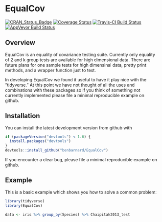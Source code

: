 # EqualCov

[![CRAN_Status_Badge](http://www.r-pkg.org/badges/version/EqualCov)](https://cran.r-project.org/package=EqualCov)
[![Coverage Status](https://img.shields.io/codecov/c/github/BenBarnard/EqualCov/master.svg)](https://codecov.io/github/BenBarnard/EqualCov?branch=master)
[![Travis-CI Build Status](https://travis-ci.org/BenBarnard/EqualCov.svg?branch=master)](https://travis-ci.org/BenBarnard/EqualCov)
[![AppVeyor Build Status](https://ci.appveyor.com/api/projects/status/github/BenBarnard/EqualCov?branch=master&svg=true)](https://ci.appveyor.com/project/BenBarnard/EqualCov)

## Overview

EqualCov is an equality of covariance testing suite. Currently only equality of 2 and k group tests are available for high dimensional data. There are future plans for one sample tests for high dimensinal data, pretty print methods, and a wrapper function just to test.

In developing EqualCov we found it useful to have it play nice with the "tidyverse." At this point we have not thought of all the uses and combinations with these packages so if you think of something not currently implemented please file a minimal reproducible example on github.

## Installation

You can install the latest development version from github with

```r
if (packageVersion("devtools") < 1.6) {
  install.packages("devtools")
}
devtools::install_github("benbarnard/EqualCov")
```

If you encounter a clear bug, please file a minimal reproducible example on github.

## Example

This is a basic example which shows you how to solve a common problem:

```r
library(tidyverse)
library(EqualCov)

data <- iris %>% group_by(Species) %>% Chaipitak2013_test
```
